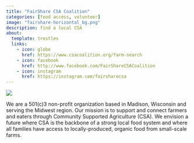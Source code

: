```yaml
---
title: "FairShare CSA Coalition"
categories: [food access, volunteer]
image: "fairshare-horizontal_bg.png"
description: find a local CSA
about:
  template: trestles
  links:
    - icon: globe
      href: https://www.csacoalition.org/farm-search
    - icon: facebook
      href: http://www.facebook.com/FairShareCSACoalition
    - icon: instagram
      href: https://instagram.com/fairsharecsa
---
```


![](FairshareCSA.png)

We are a 501(c)3 non-profit organization based in Madison, Wisconsin and serving the Midwest region. Our mission is to support and connect farmers and eaters through Community Supported Agriculture (CSA). We envision a future where CSA is the backbone of a strong local food system and where all families have access to locally-produced, organic food from small-scale farms.
